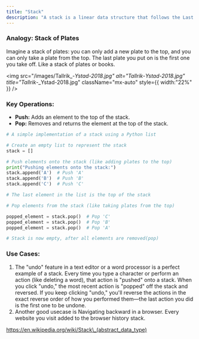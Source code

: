 ```yaml
---
title: "Stack"
description: "A stack is a linear data structure that follows the Last In, First Out (LIFO) principle."
---
```


### Analogy: Stack of Plates

Imagine a stack of plates: you can only add a new plate to the top, and you can only take a plate from the top. The last plate you put on is the first one you take off. Like a stack of plates or books.

<img
  src="/images/Tallrik_-_Ystad-2018.jpg"
  alt="Tallrik_-_Ystad-2018.jpg"
  title="Tallrik_-_Ystad-2018.jpg"
  className="mx-auto"
  style={{ width:"22%" }}
/>

### Key Operations:

- **Push:** Adds an element to the top of the stack.
- **Pop:** Removes and returns the element at the top of the stack.

```python
# A simple implementation of a stack using a Python list

# Create an empty list to represent the stack
stack = []

# Push elements onto the stack (like adding plates to the top)
print("Pushing elements onto the stack:")
stack.append('A')  # Push 'A'
stack.append('B')  # Push 'B'
stack.append('C')  # Push 'C'

# The last element in the list is the top of the stack

# Pop elements from the stack (like taking plates from the top)

popped_element = stack.pop()  # Pop 'C'
popped_element = stack.pop()  # Pop 'B'
popped_element = stack.pop()  # Pop 'A'

# Stack is now empty, after all elements are removed(pop)
```

### **Use Cases:**

1. The "undo" feature in a text editor or a word processor is a perfect example of a stack. Every time you type a character or perform an action (like deleting a word), that action is "pushed" onto a stack. When you click "undo," the most recent action is "popped" off the stack and reversed. If you keep clicking "undo," you'll reverse the actions in the exact reverse order of how you performed them—the last action you did is the first one to be undone.
2. Another good usecase is Navigating backward in a browser.  Every website you visit added to the browser history stack.

https://en.wikipedia.org/wiki/Stack\_(abstract_data_type)